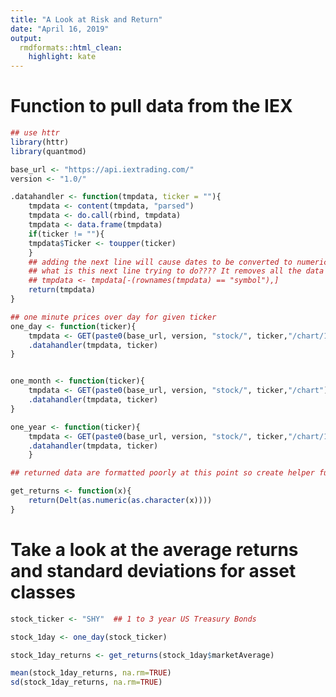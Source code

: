 ```yaml
---
title: "A Look at Risk and Return"
date: "April 16, 2019"
output:
  rmdformats::html_clean:
    highlight: kate
---
```


# Function to pull data from the IEX

```r

## use httr
library(httr)
library(quantmod)

base_url <- "https://api.iextrading.com/"
version <- "1.0/"

.datahandler <- function(tmpdata, ticker = ""){
    tmpdata <- content(tmpdata, "parsed")
    tmpdata <- do.call(rbind, tmpdata)
    tmpdata <- data.frame(tmpdata)
    if(ticker != ""){
    tmpdata$Ticker <- toupper(ticker)
    }
    ## adding the next line will cause dates to be converted to numeric (they were being brought in as factor)
    ## what is this next line trying to do???? It removes all the data at this point
    ## tmpdata <- tmpdata[-(rownames(tmpdata) == "symbol"),]
    return(tmpdata)
}

## one minute prices over day for given ticker
one_day <- function(ticker){
    tmpdata <- GET(paste0(base_url, version, "stock/", ticker,"/chart/1d"))
    .datahandler(tmpdata, ticker)
}


one_month <- function(ticker){
    tmpdata <- GET(paste0(base_url, version, "stock/", ticker,"/chart"))
    .datahandler(tmpdata, ticker)
}

one_year <- function(ticker){
    tmpdata <- GET(paste0(base_url, version, "stock/", ticker,"/chart/1y"))
    .datahandler(tmpdata, ticker)
    }

## returned data are formatted poorly at this point so create helper function to calculate returns

get_returns <- function(x){
    return(Delt(as.numeric(as.character(x))))
}

```


# Take a look at the average returns and standard deviations for asset classes

```r

stock_ticker <- "SHY"  ## 1 to 3 year US Treasury Bonds

stock_1day <- one_day(stock_ticker)

stock_1day_returns <- get_returns(stock_1day$marketAverage)

mean(stock_1day_returns, na.rm=TRUE)
sd(stock_1day_returns, na.rm=TRUE)

```
